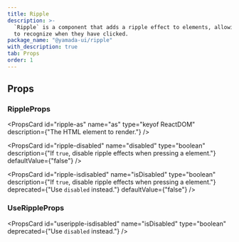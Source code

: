 ```yaml
---
title: Ripple
description: >-
  `Ripple` is a component that adds a ripple effect to elements, allowing users
  to recognize when they have clicked.
package_name: "@yamada-ui/ripple"
with_description: true
tab: Props
order: 1
---
```


## Props

### RippleProps

<PropsCard
  id="ripple-onclear"
  name="onClear"
  required
  type="(key: Key) => void"
/>

<PropsCard id="ripple-ripples" name="ripples" required type="RippleOptions[]" />

<PropsCard
  id="ripple-as"
  name="as"
  type="keyof ReactDOM"
  description={"The HTML element to render."}
/>

<PropsCard
  id="ripple-disabled"
  name="disabled"
  type="boolean"
  description={"If `true`, disable ripple effects when pressing a element."}
  defaultValue={"false"}
/>

<PropsCard
  id="ripple-isdisabled"
  name="isDisabled"
  type="boolean"
  description={"If `true`, disable ripple effects when pressing a element."}
  deprecated={"Use `disabled` instead."}
  defaultValue={"false"}
/>

### UseRippleProps

<PropsCard id="useripple-disabled" name="disabled" type="boolean" />

<PropsCard
  id="useripple-isdisabled"
  name="isDisabled"
  type="boolean"
  deprecated={"Use `disabled` instead."}
/>

<PropsCard
  id="useripple-onpointerdown"
  name="onPointerDown"
  type="PointerEventHandler<T>"
/>
